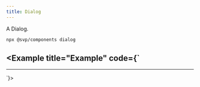 ```yaml
---
title: Dialog
---
```


A Dialog.


<Pills>
  <Atrium label="a-blur" href="/atrium/elements/a-blur" />
  <Atrium label="Button" href="/atrium/components/button" />
</Pills>

```bash
npx @svp/components dialog
```

<Example title="Example" code={`
---
---

<Dialog label="Open" client:load>
  ## Dialog
  This is a dialog.
</Dialog>
`}>
  <Dialog label="Open" client:load>
    ## Dialog
    This is a dialog.
  </Dialog>
</Example>
